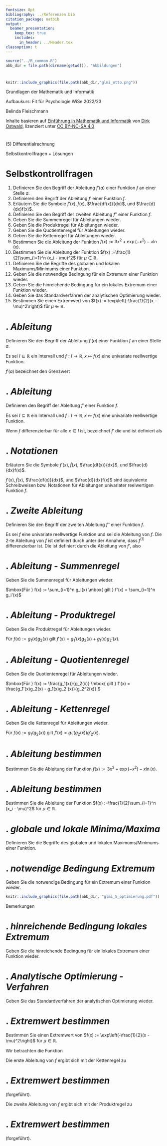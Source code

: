 ```yaml
---
fontsize: 8pt
bibliography: ../Referenzen.bib
citation_package: natbib
output:
  beamer_presentation:
    keep_tex: true
    includes:
      in_header: ../Header.tex
classoption: t    
---
```



```r
source("../R_common.R")
abb_dir = file.path(dirname(getwd()), "Abbildungen")
```

#  {.plain}
\center
```r
knitr::include_graphics(file.path(abb_dir,"glmi_otto.png"))
```

\vspace{2mm}

\huge
Grundlagen der Mathematik und Informatik
\vspace{6mm}

\Large
Aufbaukurs: Fit für Psychologie WiSe 2022/23

\vspace{12mm}
\normalsize
Belinda Fleischmann

\vspace{3mm}
\scriptsize
Inhalte basieren auf [Einführung in Mathematik und Informatik](https://www.ipsy.ovgu.de/Institut/Abteilungen+des+Institutes/Methodenlehre+I+_+Experimentelle+und+Neurowissenschaftliche+Psychologie/Lehre/Wintersemester+2022/Grundlagen+der+Mathematik+und+Informatik.html) von [Dirk Ostwald](https://www.ipsy.ovgu.de/Institut/Abteilungen+des+Institutes/Methodenlehre+I+_+Experimentelle+und+Neurowissenschaftliche+Psychologie/Team/Dirk+Ostwald.html), lizenziert unter [CC BY-NC-SA 4.0](https://creativecommons.org/licenses/by-sa/4.0/deed.de)


#  {.plain}

\vfill
\center
\vspace{24mm}
\huge
\color{black}(5) Differentialrechnung

\vspace{8mm}
\Large
Selbstkontrollfragen  + Lösungen
\vfill





# Selbstkontrollfragen
\setstretch{1.7}
\small
1. Definieren Sie den Begriff der Ableitung $f'(a)$ einer Funktion $f$ an einer Stelle $a$.
2. Definieren den Begriff der Ableitung $f'$ einer Funktion $f$.
3. Erläutern Sie die Symbole $f'(x), \dot{f}(x)$, $\frac{df(x)}{dx}$, und $\frac{d}{dx}f(x)$.
4. Definieren Sie den Begriff der zweiten Ableitung $f''$ einer Funktion $f$.
5. Geben Sie die Summenregel für Ableitungen wieder.
6. Geben Sie die Produktregel für Ableitungen wieder.
7. Geben Sie die Quotientenregel für Ableitungen wieder.
8. Geben Sie die Kettenregel für Ableitungen wieder.
9. Bestimmen Sie die Ableitung der Funktion $f(x) := 3x^2 + \exp\left(-x^2\right) - x \ln(x)$.
10. Bestimmen Sie die Ableitung der Funktion $f(x) :=\frac{1}{2}\sum_{i=1}^n (x_i - \mu)^2$ für $\mu \in \mathbb{R}$.
11. Definieren Sie die Begriffe des globalen und lokalen Maximums/Minimums einer Funktion.
12. Geben Sie die notwendige Bedingung für ein Extremum einer Funktion wieder.
13. Geben Sie die hinreichende Bedingung für ein lokales Extremum einer Funktion wieder.
14. Geben Sie das Standardverfahren der analytischen Optimierung wieder.
15. Bestimmen Sie einen Extremwert von $f(x) := \exp\left(-\frac{1}{2}(x - \mu)^2\right)$ für $\mu \in \mathbb{R}$.





# \textcolor{darkblue}{SKF 1}. *Ableitung* 
\large
\color{darkblue} Definieren Sie den Begriff der Ableitung $f'(a)$ einer Funktion $f$ an einer Stelle $a$.
\vspace{3mm}
\color{black}
\footnotesize

Es sei $I \subseteq \mathbb{R}$ ein Intervall und
$f : I \to \mathbb{R}, x \mapsto f(x)$ eine univariate reellwertige Funktion.

$f'(a)$ bezeichnet den Grenzwert
\begin{equation}
f'(a) := \lim_{h\to 0} \frac{f(a+h)-f(a)}{h}
\end{equation}

\textcolor{darkcyan}{Wenn $f'(a)$ existiert, $f$ heißt in $a \in I$ \textit{differenzierbar}.}





# \textcolor{darkblue}{SKF 2}. *Ableitung*
\large
\color{darkblue} Definieren den Begriff der Ableitung $f'$ einer Funktion $f$.

\vspace{3mm}
\color{black}
\footnotesize

Es sei $I \subseteq \mathbb{R}$ ein Intervall und
$f : I \to \mathbb{R}, x \mapsto f(x)$ eine univariate reellwertige Funktion.

Wenn $f$ differenzierbar für alle $x \in I$ ist, bezeichnet $f'$
die \textit{Ableitung von $f$} und ist definiert als
\begin{equation}
f' : I \to \mathbb{R}, x \mapsto f'(x)
\end{equation}






# \textcolor{darkblue}{SKF 3}. *Notationen*
\large
\color{darkblue} Erläutern Sie die Symbole $f'(x), \dot{f}(x)$, $\frac{df(x)}{dx}$, und $\frac{d}{dx}f(x)$.
\vspace{3mm}
\color{black}
\footnotesize

$f'(x), \dot{f}(x)$, $\frac{df(x)}{dx}$, und $\frac{d}{dx}f(x)$ sind äquivalente Schreibweisen bzw. Notationen für Ableitungen univariater reelwertigen Funktion $f$.

\begin{enumerate}
\item[(1)] die \textit{Lagrange-Notation} $f'$ und $f'(x)$,
\item[(2)] die \textit{Newton-Notation} $\dot{f}$ und $\dot{f}(x)$,
\item[(3)] die \textit{Leibniz-Notation} $\frac{df}{dx}$ und $\frac{df(x)}{dx}$ und
\item[(4)] die \textit{Euler-Notation} $Df$ und $Df(x)$.
\end{enumerate}




# \textcolor{darkblue}{SKF 4}. *Zweite Ableitung*
\large
\color{darkblue} Definieren Sie den Begriff der zweiten Ableitung $f''$ einer Funktion $f$.

\vspace{3mm}
\color{black}
\footnotesize

Es sei $f$ eine univariate reellwertige Funktion und
\begin{equation}
f^{(1)} := f'
\end{equation}
sei die Ableitung von $f$. Die $2$-te Ableitung von $f$ ist definiert durch
\begin{equation}
f^{(2)} := \left(f^{(1)}\right)' \mbox{ für } k \ge 0,
\end{equation}
unter der Annahme, dass $f^{(1)}$ differenzierbar ist. 
Die \textit{zweite Ableitung von $f$} ist definiert durch die Ableitung von $f'$, also
\begin{equation}
f'' := (f')'.
\end{equation}




# \textcolor{darkblue}{SKF 5}. *Ableitung - Summenregel*
\large
\color{darkblue} Geben Sie die Summenregel für Ableitungen wieder.

\vspace{3mm}
\color{black}
\footnotesize

$\mbox{Für } f(x) := \sum_{i=1}^n g_i(x) \mbox{ gilt } f'(x) = \sum_{i=1}^n g_i'(x)$




# \textcolor{darkblue}{SKF 6}. *Ableitung - Produktregel*
\large
\color{darkblue} Geben Sie die Produktregel für Ableitungen wieder.

\vspace{3mm}
\color{black}
\footnotesize

$\mbox{Für } f(x) := g_1(x)g_2(x) \mbox{ gilt } f'(x) = g_1'(x)g_2(x) + g_1(x)g_2'(x).$




# \textcolor{darkblue}{SKF 7}. *Ableitung - Quotientenregel*
\large
\color{darkblue} Geben Sie die Quotientenregel für Ableitungen wieder.

\vspace{3mm}
\color{black}
\footnotesize

$\mbox{Für } f(x) := \frac{g_1(x)}{g_2(x)} \mbox{ gilt } f'(x) = \frac{g_1'(x)g_2(x) - g_1(x)g_2'(x)}{g_2^2(x)}.$





# \textcolor{darkblue}{SKF 8}. *Ableitung - Kettenregel*
\large
\color{darkblue} Geben Sie die Kettenregel für Ableitungen wieder.

\vspace{3mm}
\color{black}
\footnotesize

$\mbox{Für } f(x) := g_1(g_2(x)) \mbox{ gilt } f'(x) = g_1'(g_2(x))g'_2(x).$






# \textcolor{darkblue}{SKF 9}. *Ableitung bestimmen*
\large
\color{darkblue} Bestimmen Sie die Ableitung der Funktion $f(x) := 3x^2 + \exp\left(-x^2\right) - x \ln(x)$.


\vspace{3mm}
\color{black}
\footnotesize

\begin{align*}
f'(x) &= 2\cdot3x^1 + \exp\left(-x^2\right)\cdot (-2x^1) - (1\cdot\ln(x)+ x \cdot \frac{1}{x} ) \\
& = 6x - 2x \exp\left(-x^2\right) - ln(x) - \frac{x}{x} \\
& = 6x - 2x \exp\left(-x^2\right) - ln(x)
\end{align*}





# \textcolor{darkblue}{SKF 10}. *Ableitung bestimmen*
\large
\color{darkblue} Bestimmen Sie die Ableitung der Funktion $f(x) :=\frac{1}{2}\sum_{i=1}^n (x_i - \mu)^2$ für $\mu \in \mathbb{R}$.

\vspace{3mm}
\color{black}
\footnotesize

\begin{align*}
f'(x) &=\frac{1}{2}\sum_{i=1}^n 2(x_i - \mu)\cdot 1 \\
& =\frac{1}{2}\sum_{i=1}^n 2(x_i - \mu)
\end{align*}





# \textcolor{darkblue}{SKF 11}. *globale und lokale Minima/Maxima*
\large
\color{darkblue} Definieren Sie die Begriffe des globalen und lokalen Maximums/Minimums einer Funktion.

\vspace{3mm}
\color{black}
\footnotesize

\begin{definition}[Extremstellen und Extremwerte]
\justifying
Es sei $U \subseteq \mathbb{R}$ und $f : U \to \mathbb{R}$ eine univariate 
reellwertige Funktion. Dann hat $f$ an der Stelle $x_0 \in U$
\begin{itemize}
\justifying
\item ein \textit{lokales Minimum}, wenn es ein Intervall $I := ]a,b[$ gibt mit $x_0 \in ]a,b[$ und
\begin{equation}
f(x_0) \le f(x) \mbox{ für alle } x\in I\cap U,
\end{equation}
\item ein \textit{globales Minimum}, wenn gilt, dass
\begin{equation}
f(x_0) \le f(x) \mbox{ für alle } x\in U,
\end{equation}
\item ein \textit{lokales Maximum}, wenn es ein Intervall $I := ]a,b[$ gibt mit $x_0 \in ]a,b[$ und
\begin{equation}
f(x_0) \ge f(x) \mbox{ für alle }  x\in I\cap U,
\end{equation}
\item \textit{lokales Maximum}, wenn gilt, dass
\begin{equation}
f(x_0) \ge f(x) \mbox{ für alle } x\in U.
\end{equation}
\end{itemize}
Der  Wert $x_0 \in U$ der Definitionsmenge von $f$ heißt entsprechend 
\textit{lokale} oder \textit{globale Minimalstelle} oder \textit{Maximalstelle}, 
der Funktionswert $f(x_0) \in \mathbb{R}$ heißt entsprechend \textit{lokales} 
oder \textit{globales Minimum} oder \textit{Maximum}. Generell heißt der Wert
$x_0 \in U$ \textit{Extremstelle} und der Funktionswert $f(x_0) \in \mathbb{R}$ \textit{Extremwert}.
\end{definition}




# \textcolor{darkblue}{SKF 12}. *notwendige Bedingung Extremum*
\large
\color{darkblue} Geben Sie die notwendige Bedingung für ein Extremum einer Funktion wieder.

\vspace{3mm}
\color{black}
\footnotesize

\begin{definition}[Notwendige Bedingung für Extrema]
$f$ sei eine univariate reellwertige Funktion. Dann gilt
\begin{equation}
x_0 \mbox{ ist Extremstelle von } f \Rightarrow f'(x_0) = 0.
\end{equation}
\end{definition}

```r
knitr::include_graphics(file.path(abb_dir, "glmi_5_optimierung.pdf"))
```

\vspace{-43mm}
\footnotesize
\setstretch{1.1}
\color{darkcyan}
Bemerkungen

\begin{itemize}
\color{darkcyan}
\item Wenn $x_0$ eine Extremstelle von $f$ ist, dann ist die  

erste Ableitung von $f$ in $x_0$ null.
\item Sei zum Beispiel $x_0$ eine lokale Maximalstelle von $f$.  
Dann gilt
\begin{itemize}
\color{darkcyan}
\item \footnotesize Links von $x_0$ steigt $f$ an,  
    
rechts von $x_0$ fällt $f$ ab.
\item In $x_0$ steigt $f$ weder an, 

noch fällt $f$ ab, also ist $f'(x_0) = 0$.
\end{itemize}
\end{itemize}




# \textcolor{darkblue}{SKF 13}. *hinreichende Bedingung lokales Extremum*
\large
\color{darkblue} Geben Sie die hinreichende Bedingung für ein lokales Extremum einer Funktion wieder.

\vspace{3mm}
\color{black}
\footnotesize

\begin{definition}[Hinreichende Bedingungen für lokale Extrema]
$f$ sei eine zweimal differenzierbare univariate reellwertige Funktion.
\begin{itemize}
\item Wenn für $x_0 \in U \subseteq \mathbb{R}$
\begin{equation}
f'(x_0) = 0 \mbox{ und } f''(x_0) > 0
\end{equation}
gilt, dann hat $f$ an der Stelle $x_0$ ein Minimum.
\item Wenn für $x_0 \in U \subseteq \mathbb{R}$
\begin{equation}
f'(x_0) = 0 \mbox{ und } f''(x_0) < 0
\end{equation}
gilt, dann hat $f$ an der Stelle $x_0$ ein Maximum.
\end{itemize}
\end{definition}





# \textcolor{darkblue}{SKF 14}. *Analytische Optimierung - Verfahren*
\large
\color{darkblue} Geben Sie das Standardverfahren der analytischen Optimierung wieder.


\vspace{3mm}
\color{black}
\footnotesize

\begin{definition}[Standardverfahren der analytischen Optimierung]
\justifying
$f$ sei eine univariate reellwertige Funktion. Lokale Extremstellen von $f$ können
mit folgendem \textit{Standardverfahren der analytischen Optimierung} identifiziert
werden:
\begin{itemize}
\itemsep3mm
\item[(1)] Berechnen der ersten und zweiten Ableitung von $f$.
\item[(2)] Bestimmen von Nullstellen $x^*$ von $f'$ durch Auflösen von $f'(x^*) = 0$ nach $x^*$.

$\Rightarrow$ Nullstellen von $f'$ sind Kandidaten für Extremstellen von $f$.

\item [(3)]  Evaluation von $f''(x^*)$.

$\Rightarrow$ Wenn $f''(x^*) > 0$, dann ist $x^*$ lokale Minimumstelle von $f$.

$\Rightarrow$ Wenn $f''(x^*) < 0$, dann ist $x^*$ lokale Maximumstelle von $f$.

$\Rightarrow$ Wenn $f''(x^*) = 0$, dann ist $x^*$ keine Extremstelle von $f$.
\end{itemize}
\end{definition}




# \textcolor{darkblue}{SKF 15}. *Extremwert bestimmen*
\large
\color{darkblue} Bestimmen Sie einen Extremwert von $f(x) := \exp\left(-\frac{1}{2}(x - \mu)^2\right)$ für $\mu \in \mathbb{R}$.

\vspace{3mm}
\color{black}
\footnotesize

Wir betrachten die Funktion
\begin{equation}
f(x) := \exp\left(-\frac{1}{2}(x - \mu)^2\right) \mbox{ mit } \mu \in \mathbb{R}
\end{equation}


Die erste Ableitung von $f$ ergibt sich mit der Kettenregel zu
\begin{align}
f'(x) &= \frac{d}{dx}\left(\exp\left(-\frac{1}{2}(x - \mu)^2\right)\right) \\
&= \exp\left(-\frac{1}{2}(x - \mu)^2\right)\cdot \left(-\frac{2}{2}(x-\mu)\cdot 1\right) \\
&= - (x-\mu) \exp\left(-\frac{1}{2}(x - \mu)^2\right)
\end{align}

# \textcolor{darkblue}{SKF 15}. *Extremwert bestimmen*
\large
\color{darkblue} (forgeführt).

\vspace{3mm}
\color{black}
\footnotesize
Die zweite Ableitung von $f$ ergibt sich mit der Produktregel zu
\begin{align}
f''(x) &= -1 \cdot \exp\left(-\frac{1}{2}(x - \mu)^2\right) 
+ \left(- (x-\mu) \right) \cdot \exp\left(-\frac{1}{2}(x - \mu)^2\right)\cdot \left(-\frac{2}{2}(x-\mu)\cdot 1\right) \\
&= -\exp\left(-\frac{1}{2}(x - \mu)^2\right) 
+ (x-\mu) \cdot \exp\left(-\frac{1}{2}(x - \mu)^2\right)\cdot (x-\mu)\\
&= -\exp\left(-\frac{1}{2}(x - \mu)^2\right) 
+ (x-\mu)^2 \cdot \exp\left(-\frac{1}{2}(x - \mu)^2\right)\\
&= (x-\mu)^2 \cdot \exp\left(-\frac{1}{2}(x - \mu)^2\right) 
- \exp\left(-\frac{1}{2}(x - \mu)^2\right) \\
&= (x^2 - 2\mu x + \mu^2 -1) \exp\left(-\frac{1}{2}(x - \mu)^2\right)
\end{align}



# \textcolor{darkblue}{SKF 15}. *Extremwert bestimmen*
\large
\color{darkblue} (forgeführt).

\vspace{3mm}
\color{black}
\footnotesize
